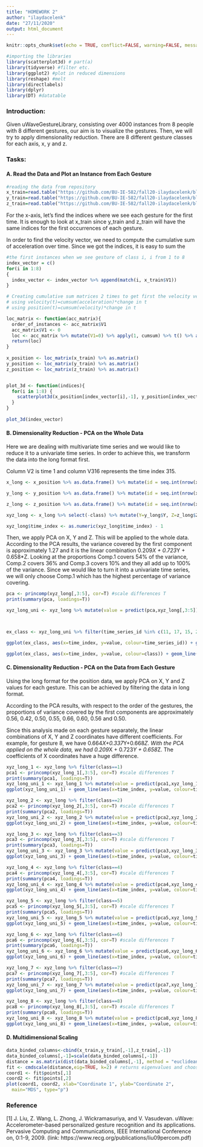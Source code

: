 ```yaml
---
title: "HOMEWORK 2"
author: "ilaydacelenk"
date: "27/11/2020"
output: html_document
---
```


```r
knitr::opts_chunk$set(echo = TRUE, conflict=FALSE, warning=FALSE, message=FALSE, error = FALSE, comment = FALSE)
```

```r
#importing the libraries
library(scatterplot3d) # part(a)
library(tidyverse) #filter etc.
library(ggplot2) #plot in reduced dimensions
library(reshape) #melt
library(directlabels)
library(dplyr)
library(DT) #datatable
```

### Introduction:
Given uWaveGestureLibrary, consisting over 4000 instances from 8 people with 8 different gestures, our aim is to visualize the gestures. Then, we will try to apply dimensionality reduction. There are 8 different gesture classes for each axis, x, y and z.

### Tasks:


#### A. Read the Data and Plot an Instance from Each Gesture
```r
#reading the data from repository
x_train=read.table("https://github.com/BU-IE-582/fall20-ilaydacelenk/blob/master/files/HW2_data/uWaveGestureLibrary_X_TRAIN.txt?raw=true")
y_train=read.table("https://github.com/BU-IE-582/fall20-ilaydacelenk/blob/master/files/HW2_data/uWaveGestureLibrary_Y_TRAIN.txt?raw=true")
z_train=read.table("https://github.com/BU-IE-582/fall20-ilaydacelenk/blob/master/files/HW2_data/uWaveGestureLibrary_Z_TRAIN.txt?raw=true")
```

For the x-axis, let's find the indices where we see each gesture for the first time. It is enough to look at x_train since y_train and z_train will have the same indices for the first occurrences of each gesture.

In order to find the velocity vector, we need to compute the cumulative sum of acceleration over time. Since we got the indices, it is easy to sum the 

```r
#the first instances when we see gesture of class i, i from 1 to 8
index_vector = c()
for(i in 1:8) 
{
  index_vector <- index_vector %>% append(match(i, x_train$V1)) 
}

# Creating cumulative sum matrices 2 times to get first the velocity vector and then the location vector for each instance
# using velocity(t)=cumsum(acceleration)*change in t
# using position(t)=cumsum(velocity)*change in t

loc_matrix <- function(acc_matrix){
  order_of_instances <- acc_matrix$V1
  acc_matrix$V1 <- 0
  loc <- acc_matrix %>% mutate(V1=0) %>% apply(1, cumsum) %>% t() %>% apply(1, cumsum) %>% t() %>% as.data.frame() %>% mutate(V1=order_of_instances)
  return(loc)
}
  
x_position <- loc_matrix(x_train) %>% as.matrix()
y_position <- loc_matrix(y_train) %>% as.matrix()
z_position <- loc_matrix(z_train) %>% as.matrix()


plot_3d <- function(indices){
  for(i in 1:8) {
    scatterplot3d(x_position[index_vector[i],-1], y_position[index_vector[i],-1], z_position[index_vector[i],-1], main = paste("Gesture Class ", x_position[index_vector[i],1]) ,xlab = "X Axis", ylab = "Y Axis", zlab = "Z Axis", col.grid="lightblue",type = "p", color = "red")
  }
}
  
plot_3d(index_vector)


```




#### B. Dimensionality Reduction - PCA on the Whole Data

Here we are dealing with multivariate time series and we would like to reduce it to a univariate time series. In order to achieve this, we transform the data into the long format first. 

Column V2 is time 1 and column V316 represents the time index 315. 

```r

x_long <- x_position %>% as.data.frame() %>% mutate(id = seq.int(nrow(x_position))) %>% melt(id.vars = c("id", "V1")) %>% transmute(time_series_id=id, time_index=variable, X=value, class=V1)

y_long <- y_position %>% as.data.frame() %>% mutate(id = seq.int(nrow(x_position))) %>% melt(id.vars = c("id", "V1")) %>% transmute(time_series_id=id, time_index=variable, Y=value, class=V1)

z_long <- z_position %>% as.data.frame() %>% mutate(id = seq.int(nrow(x_position))) %>% melt(id.vars = c("id", "V1")) %>% transmute(time_series_id=id, time_index=variable, Z=value, class=V1)

xyz_long <- x_long %>% select(-class) %>% mutate(Y=y_long$Y, Z=z_long$Z, class = x_long$class)  %>% mutate(time_index = sub(".", "", time_index)) 

xyz_long$time_index <- as.numeric(xyz_long$time_index) - 1 

```

Then, we apply PCA on X, Y and Z. This will be applied to the whole data. 
According to the PCA results, the variance covered by the first component is approximately 1.27 and it is the linear combination 0.209*X + 0.723*Y + 0.658*Z. Looking at the proportions Comp.1 covers 54% of the variance, Comp.2 covers 36% and Comp.3 covers 10% and they all add up to 100% of the variance. Since we would like to turn it into a univariate time series, we will only choose Comp.1 which has the highest percentage of variance covering.

```r
pca <- princomp(xyz_long[,3:5], cor=T) #scale differences T
print(summary(pca, loadings=T))
```


```r

xyz_long_uni <- xyz_long %>% mutate(value = predict(pca,xyz_long[,3:5])[,1]) %>% select(-X, -Y, -Z)



ex_class <- xyz_long_uni %>% filter(time_series_id %in% c(11, 17, 15, 20, 4, 13, 5, 8, 2, 3, 1, 10, 7, 12, 6, 21)) %>% mutate(time_series_id = as_factor(time_series_id), class = as_factor(class))

ggplot(ex_class, aes(x=time_index, y=value, colour=time_series_id)) + geom_line() + xlab("Time Index") + ylab("Value") + theme(plot.title=element_text(hjust = 0.5)) + scale_color_discrete(name = "Classes", labels = c("Class6", "Class5", "Class5", "Class3", "Class4", "Class8", "Class7", "Class4", "Class6", "Class1", "Class7", "Class3", "Class2", "Class1", "Class2", "Class8")) + geom_dl(aes(label = class), method = list(dl.combine("last.points")), cex = 0.8) 

ggplot(ex_class, aes(x=time_index, y=value, colour=class)) + geom_line() + xlab("Time Index") + ylab("Value") + theme(plot.title=element_text(hjust = 0.5)) + scale_color_discrete(name = "Classes")

```

#### C. Dimensionality Reduction - PCA on the Data from Each Gesture


Using the long format for the position data, we apply PCA on X, Y and Z values for each gesture. This can be achieved by filtering the data in long format. 

According to the PCA results, with respect to the order of the gestures, the proportions of variance covered by the first components are approximately 0.56, 0.42, 0.50, 0.55, 0.66, 0.60, 0.56 and 0.50. 

Since this analysis made on each gesture separately, the linear combinations of X, Y and Z coordinates have different coefficients. For example, for gesture 8, we have 0.664*X+0.337*Y+0.668*Z. With the PCA applied on the whole data, we had 0.209*X + 0.723*Y + 0.658*Z. The coefficients of X coordinates have a huge difference. 


```r
xyz_long_1 <- xyz_long %>% filter(class==1)
pca1 <- princomp(xyz_long_1[,3:5], cor=T) #scale differences T
print(summary(pca1, loadings=T))
xyz_long_uni_1 <- xyz_long_1 %>% mutate(value = predict(pca1,xyz_long_1[,3:5])[,1]) %>% select(-X, -Y, -Z) %>% filter(time_series_id==11 | time_series_id==17) %>% mutate(time_series_id = as_factor(time_series_id))
ggplot(xyz_long_uni_1) + geom_line(aes(x=time_index, y=value, colour=time_series_id)) + xlab("Time Index") + ylab("Value") + theme(plot.title=element_text(hjust = 0.5)) + ggtitle("Time Series from Class 1")

xyz_long_2 <- xyz_long %>% filter(class==2)
pca2 <- princomp(xyz_long_2[,3:5], cor=T) #scale differences T
print(summary(pca2, loadings=T))
xyz_long_uni_2 <- xyz_long_2 %>% mutate(value = predict(pca2,xyz_long_2[,3:5])[,1]) %>% select(-X, -Y, -Z) %>% filter(time_series_id==15 | time_series_id==20) %>% mutate(time_series_id = as_factor(time_series_id))
ggplot(xyz_long_uni_2) + geom_line(aes(x=time_index, y=value, colour=time_series_id)) + xlab("Time Index") + ylab("Value") + theme(plot.title=element_text(hjust = 0.5)) + ggtitle("Time Series from Class 2")

xyz_long_3 <- xyz_long %>% filter(class==3)
pca3 <- princomp(xyz_long_3[,3:5], cor=T) #scale differences T
print(summary(pca3, loadings=T))
xyz_long_uni_3 <- xyz_long_3 %>% mutate(value = predict(pca3,xyz_long_3[,3:5])[,1]) %>% select(-X, -Y, -Z) %>% filter(time_series_id==4 | time_series_id==13) %>% mutate(time_series_id = as_factor(time_series_id))
ggplot(xyz_long_uni_3) + geom_line(aes(x=time_index, y=value, colour=time_series_id)) + xlab("Time Index") + ylab("Value") + theme(plot.title=element_text(hjust = 0.5)) + ggtitle("Time Series from Class 3")

xyz_long_4 <- xyz_long %>% filter(class==4)
pca4 <- princomp(xyz_long_4[,3:5], cor=T) #scale differences T
print(summary(pca4, loadings=T))
xyz_long_uni_4 <- xyz_long_4 %>% mutate(value = predict(pca4,xyz_long_4[,3:5])[,1]) %>% select(-X, -Y, -Z) %>% filter(time_series_id==5 | time_series_id==8) %>% mutate(time_series_id = as_factor(time_series_id))
ggplot(xyz_long_uni_4) + geom_line(aes(x=time_index, y=value, colour=time_series_id)) + xlab("Time Index") + ylab("Value") + theme(plot.title=element_text(hjust = 0.5)) + ggtitle("Time Series from Class 4")

xyz_long_5 <- xyz_long %>% filter(class==5)
pca5 <- princomp(xyz_long_5[,3:5], cor=T) #scale differences T
print(summary(pca5, loadings=T))
xyz_long_uni_5 <- xyz_long_5 %>% mutate(value = predict(pca5,xyz_long_5[,3:5])[,1]) %>% select(-X, -Y, -Z) %>% filter(time_series_id==2 | time_series_id==3) %>% mutate(time_series_id = as_factor(time_series_id))
ggplot(xyz_long_uni_5) + geom_line(aes(x=time_index, y=value, colour=time_series_id)) + xlab("Time Index") + ylab("Value") + theme(plot.title=element_text(hjust = 0.5)) + ggtitle("Time Series from Class 5")

xyz_long_6 <- xyz_long %>% filter(class==6)
pca6 <- princomp(xyz_long_6[,3:5], cor=T) #scale differences T
print(summary(pca6, loadings=T))
xyz_long_uni_6 <- xyz_long_6 %>% mutate(value = predict(pca6,xyz_long_6[,3:5])[,1]) %>% select(-X, -Y, -Z) %>% filter(time_series_id==1 | time_series_id==10) %>% mutate(time_series_id = as_factor(time_series_id))
ggplot(xyz_long_uni_6) + geom_line(aes(x=time_index, y=value, colour=time_series_id)) + xlab("Time Index") + ylab("Value") + theme(plot.title=element_text(hjust = 0.5)) + ggtitle("Time Series from Class 6")

xyz_long_7 <- xyz_long %>% filter(class==7)
pca7 <- princomp(xyz_long_7[,3:5], cor=T) #scale differences T
print(summary(pca7, loadings=T))
xyz_long_uni_7 <- xyz_long_7 %>% mutate(value = predict(pca7,xyz_long_7[,3:5])[,1]) %>% select(-X, -Y, -Z) %>% filter(time_series_id==7 | time_series_id==12) %>% mutate(time_series_id = as_factor(time_series_id))
ggplot(xyz_long_uni_7) + geom_line(aes(x=time_index, y=value, colour=time_series_id)) + xlab("Time Index") + ylab("Value") + theme(plot.title=element_text(hjust = 0.5)) + ggtitle("Time Series from Class 7")

xyz_long_8 <- xyz_long %>% filter(class==8)
pca8 <- princomp(xyz_long_8[,3:5], cor=T) #scale differences T
print(summary(pca8, loadings=T))
xyz_long_uni_8 <- xyz_long_8 %>% mutate(value = predict(pca8,xyz_long_8[,3:5])[,1]) %>% select(-X, -Y, -Z) %>% filter(time_series_id==6 | time_series_id==21) %>% mutate(time_series_id = as_factor(time_series_id))
ggplot(xyz_long_uni_8) + geom_line(aes(x=time_index, y=value, colour=time_series_id)) + xlab("Time Index") + ylab("Value") + theme(plot.title=element_text(hjust = 0.5)) + ggtitle("Time Series from Class 8")

```



#### D. Multidimensional Scaling

```r
data_binded_columns<-cbind(x_train,y_train[,-1],z_train[,-1])
data_binded_columns[,-1]=scale(data_binded_columns[,-1])
distance = as.matrix(dist(data_binded_columns[,-1], method = "euclidean"))
fit <- cmdscale(distance,eig=TRUE, k=2) # returns eigenvalues and chooses dimension as 2
coord1 <- fit$points[,1]
coord2 <- fit$points[,2]
plot(coord1, coord2, xlab="Coordinate 1", ylab="Coordinate 2",
  main="MDS", type="p")
```


### Reference

[1] J. Liu, Z. Wang, L. Zhong, J. Wickramasuriya, and V. Vasudevan. uWave: Accelerometer-based personalized gesture recognition and its applications. Pervasive Computing and Communications, IEEE International Conference on, 0:1-9, 2009. (link: https://www.recg.org/publications/liu09percom.pdf)
